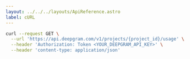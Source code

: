 ---
layout: ../../../layouts/ApiReference.astro
label: cURL
---

```bash
curl --request GET \
  --url 'https://api.deepgram.com/v1/projects/{project_id}/usage' \
  --header 'Authorization: Token <YOUR_DEEPGRAM_API_KEY>' \
  --header 'content-type: application/json'
```
